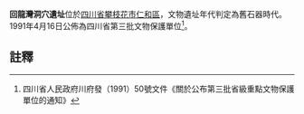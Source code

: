 {{msg:四川省文物保護單位
|名稱 = 回龍灣洞穴遺址
|編號 = 111
|圖片 = Huilong Wan Cave Relics 2020P6.jpg
|級別 = S3
|分類 = 
|時代 = [[舊石器時代|舊石器時代]]
|地点 = [[四川省|四川省]][[攀枝花市|攀枝花市]][[仁和區|仁和區]][[布德镇|布德镇]]巴关河村回龙湾
|坐標 =
|登錄 = 1991年4月16日
}}
'''回龍灣洞穴遺址'''位於[[四川省|四川省]][[攀枝花市|攀枝花市]][[仁和區|仁和區]]，文物遺址年代判定為舊石器時代。1991年4月16日公佈為四川省第三批文物保護單位<ref>四川省人民政府川府發（1991）50號文件《關於公布第三批省級重點文物保護單位的通知》</ref>。

==註釋==
{{reflist}}
{{文物保護單位小作品}}
{{攀枝花市境內的四川省文物保護單位}}